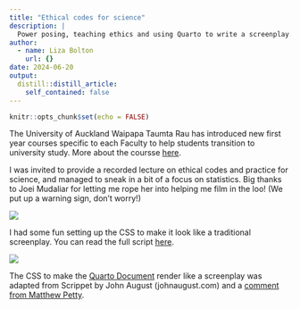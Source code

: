```yaml
---
title: "Ethical codes for science"
description: |
  Power posing, teaching ethics and using Quarto to write a screenplay.
author:
  - name: Liza Bolton
    url: {}
date: 2024-06-20
output:
  distill::distill_article:
    self_contained: false
---
```


```r
knitr::opts_chunk$set(echo = FALSE)
```

The University of Auckland Waipapa Taumta Rau has introduced new first year courses specific to each Faculty to help students transition to university study. More about the coursse [here](https://www.auckland.ac.nz/en/study/study-options/undergraduate-study-options/waipapa-taumata-rau-course.html).

I was invited to provide a recorded lecture on ethical codes and practice for science, and managed to sneak in a bit of a focus on statistics. Big thanks to Joei Mudaliar for letting me rope her into helping me film in the loo! (We put up a warning sign, don't worry!)

![](images/bathroom.png){fig-alt="Liza, a femme brunette in a white blouse, standing in a bathroom, gesturing to camera."}

I had some fun setting up the CSS to make it look like a traditional screenplay. You can read the full script [here]().

![](images/script_header.png){fig-alt="Screenshot of the beginning of the script HTML file, showing the fixed width font and formatting of a traditional screenplay."}

The CSS to make the [Quarto Document](https://quarto.org/) render like a screenplay was adapted from Scrippet by John August (johnaugust.com) and a [comment from Matthew Petty](https://groups.google.com/g/tiddlywiki/c/b_UMPaDaWP0/m/aZ2MzBtLpkoJ).
